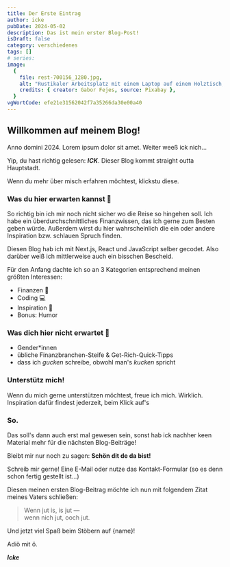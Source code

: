```yaml
---
title: Der Erste Eintrag
author: icke
pubDate: 2024-05-02
description: Das ist mein erster Blog-Post!
isDraft: false
category: verschiedenes
tags: []
# series:
image:
  {
    file: rest-700156_1280.jpg,
    alt: "Rustikaler Arbeitsplatz mit einem Laptop auf einem Holztisch, daneben eine Hängematte.",
    credits: { creator: Gabor Fejes, source: Pixabay },
  }
vgWortCode: efe21e31562042f7a35266da30e00a40
---
```


## Willkommen auf meinem Blog!

Anno domini 2024. Lorem ipsum dolor sit amet. Weiter weeß ick nich...

Yip, du hast richtig gelesen: **_ICK_**. Dieser Blog kommt straight outta Hauptstadt.

Wenn du mehr über misch erfahren möchtest, klickstu <Link href='/aboutme'>diese</Link>.

### Was du hier erwarten kannst 🤔

So richtig bin ich mir noch nicht sicher wo die Reise so hingehen soll. Ich habe ein überdurchschnittliches Finanzwissen, das ich gerne zum Besten geben würde. Außerdem wirst du hier wahrscheinlich die ein oder andere Inspiration bzw. schlauen Spruch finden.

Diesen Blog hab ich mit Next.js, React und JavaScript selber gecodet. Also darüber weiß ich mittlerweise auch ein bisschen Bescheid.

Für den Anfang dachte ich so an 3 Kategorien entsprechend meinen größten Interessen:

- Finanzen 💸
- <Link href="/category/coden">Coding</Link> 💻
- Inspiration 💪
- Bonus: Humor

### Was dich hier nicht erwartet 🚫

- Gender\*innen
- übliche Finanzbranchen-Steife & Get-Rich-Quick-Tipps
- dass ich _gucken_ schreibe, obwohl man's _kucken_ spricht

### Unterstütz mich!

Wenn du mich gerne unterstützen möchtest, freue ich mich. Wirklich.<br/>
Inspiration dafür findest jederzeit, beim Klick auf's

<p className="text-center">
  <SupportButton />
</p>

### So.

Das soll's dann auch erst mal gewesen sein, sonst hab ick nachher keen Material mehr für die nächsten Blog-Beiträge!

Bleibt mir nur noch zu sagen: **Schön dit de da bist!**

Schreib mir gerne! Eine E-Mail oder nutze das Kontakt-Formular (so es denn schon fertig gestellt ist...)

Diesen meinen ersten Blog-Beitrag möchte ich nun mit folgendem Zitat meines Vaters schließen:

> Wenn jut is, is jut —<br/>
> wenn nich jut, ooch jut.

Und jetzt viel Spaß beim Stöbern auf {name}!

Adiö mit ö.

**_Icke_**
